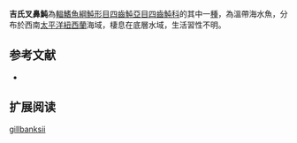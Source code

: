 {{Speciesbox
| name = 吉氏叉鼻魨
| image = 
| image_width = 250px
| status = NE
| status_system = IUCN3.1 
| genus = Arothron
| species = gillbanksii
| authority = [[Clarke|Clarke]], 1897
| synonyms = *''Tetrodon gillbanksii ,Clarke, 1897 ''
*''Tetraodon gillbanksii,Clarke, 1897''
*''Arothron gillbanksi,Clarke, 1897''
}}
'''吉氏叉鼻魨'''為[[輻鰭魚綱|輻鰭魚綱]][[魨形目|魨形目]][[四齒魨亞目|四齒魨亞目]][[四齒魨科|四齒魨科]]的其中一[[種|種]]，為溫帶海水魚，分布於西南[[太平洋|太平洋]][[紐西蘭|紐西蘭]]海域，棲息在底層水域，生活習性不明。
==参考文献==
*{{FishBase_species|genus=Arothron|species=gillbanksii|year=2014|month=3}}

== 扩展阅读 ==
{{refbegin}}
{{wikispecies-inline|Arothron gillbanksii|吉氏叉鼻魨}}
{{refend}}
{{Taxonbar|from=Q3542277}}

[[Category:叉鼻魨屬|gillbanksii]]


{{魚類小作品}}